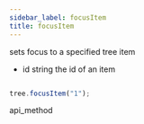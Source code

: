 ```yaml
---
sidebar_label: focusItem
title: focusItem
---
```



          


<Short>
 sets focus to a specified tree item



</Short>



- id	string		the id of an item



~~~js

tree.focusItem("1");


~~~
 api_method

<Descr>







</Descr>





